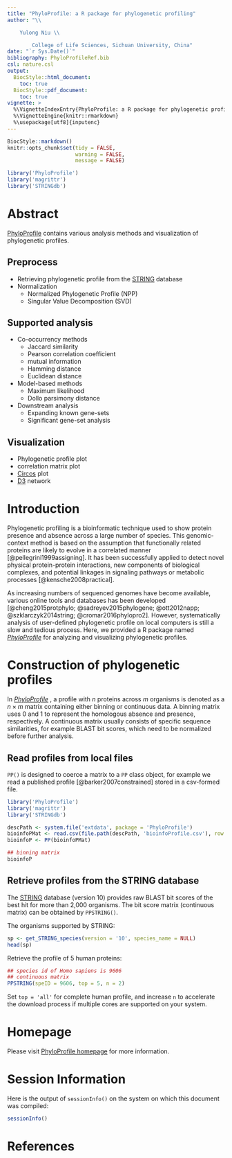 ```yaml
---
title: "PhyloProfile: a R package for phylogenetic profiling"
author: "\\

	Yulong Niu \\

        College of Life Sciences, Sichuan University, China"
date: "`r Sys.Date()`"
bibliography: PhyloProfileRef.bib
csl: nature.csl
output:
  BiocStyle::html_document:
    toc: true
  BiocStyle::pdf_document:
    toc: true
vignette: >
  %\VignetteIndexEntry{PhyloProfile: a R package for phylogenetic profiling}
  %\VignetteEngine{knitr::rmarkdown}
  %\usepackage[utf8]{inputenc}
---
```


```r
BiocStyle::markdown()
knitr::opts_chunk$set(tidy = FALSE,
                      warning = FALSE,
                      message = FALSE)
```


```r
library('PhyloProfile')
library('magrittr')
library('STRINGdb')
```

# Abstract

[PhyloProfile](https://github.com/YulongNiu/PhyloProfile) contains various analysis methods and visualization of phylogenetic profiles. 

## Preprocess

+ Retrieving phylogenetic profile from the [STRING](http://string-db.org/) database
+ Normalization 
    * Normalized Phylogenetic Profile (NPP)
    * Singular Value Decomposition (SVD)
   
## Supported analysis

+ Co-occurrency methods
    * Jaccard similarity
    * Pearson correlation coefficient
    * mutual information
    * Hamming distance
    * Euclidean distance
+ Model-based methods
    * Maximum likelihood
    * Dollo parsimony distance
+ Downstream analysis
    * Expanding known gene-sets
    * Significant gene-set analysis
    
## Visualization

+ Phylogenetic profile plot
+ correlation matrix plot
+ [Circos](http://circos.ca/) plot
+ [D3](https://d3js.org/) network

# Introduction

Phylogenetic profiling is a bioinformatic technique used to show protein presence and absence across a large number of species. This genomic-context method is based on the assumption that functionally related proteins are likely to evolve in a correlated manner [@pellegrini1999assigning]. It has been successfully applied to detect novel physical protein-protein interactions, new components of biological complexes, and potential linkages in signaling pathways or metabolic processes [@kensche2008practical].

As increasing numbers of sequenced genomes have become available, various online tools and databases has been developed [@cheng2015protphylo; @sadreyev2015phylogene; @ott2012napp; @szklarczyk2014string; @cromar2016phylopro2]. However, systematically analysis of user-defined phylogenetic profile on local computers is still a slow and tedious process. Here, we provided a R package named *[PhyloProfile](https://github.com/YulongNiu/PhyloProfile)* for analyzing and visualizing phylogenetic profiles.

# Construction of phylogenetic profiles

In *[PhyloProfile](https://github.com/YulongNiu/PhyloProfile)*
, a profile with $n$ proteins across $m$ organisms is denoted as a $n \times m$ matrix containing either binning or continuous data. A binning matrix uses 0 and 1 to represent the homologous absence and presence, respectively. A continuous matrix usually consists of specific sequence similarities, for example BLAST bit scores, which need to be normalized before further analysis.

## Read profiles from local files

`PP()` is designed to coerce a matrix to a `PP` class object, for example we read a published profile [@barker2007constrained] stored in a csv-formed file. 

```r
library('PhyloProfile')
library('magrittr')
library('STRINGdb')

descPath <- system.file('extdata', package = 'PhyloProfile')
bioinfoPMat <- read.csv(file.path(descPath, 'bioinfoProfile.csv'), row.names = 1) %>% as.matrix
bioinfoP <- PP(bioinfoPMat)

## binning matrix
bioinfoP
```

## Retrieve profiles from the STRING database

The [STRING](http://string-db.org/) database (version 10) provides raw BLAST bit scores of the best hit for more than 2,000 organisms. The bit score matrix (continuous matrix) can be obtained by `PPSTRING()`. 

The organisms supported by STRING:

```r
sp <- get_STRING_species(version = '10', species_name = NULL)
head(sp)
```

Retrieve the profile of 5 human proteins:

``` r
## species id of Homo sapiens is 9606
## continuous matrix
PPSTRING(speID = 9606, top = 5, n = 2)
```

Set `top = 'all'` for complete human profile, and increase `n` to accelerate the download process if multiple cores are supported on your system.

# Homepage

Please visit [PhyloProfile homepage](https://github.com/YulongNiu/PhyloProfile) for more information.


# Session Information

Here is the output of `sessionInfo()` on the system on which this document was compiled:

```r
sessionInfo()
```

# References
